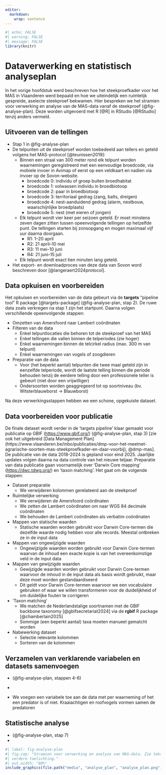 ```yaml
---
editor: 
  markdown: 
    wrap: sentence
---
```


```r
#| echo: FALSE
#| warning: FALSE
#| message: FALSE
library(knitr)
```

# Dataverwerking en statistisch analyseplan {#sec-analyseplan}

In het vorige hoofdstuk werd beschreven hoe het steekproefkader voor het MAS in Vlaanderen werd bepaald en hoe we uiteindelijk een ruimtelijk gespreide, aselecte steekproef bekwamen.
Hier bespreken we het stramien voor verwerking en analyse van de MAS-data vanaf de steekproef (@fig-analyse-plan).
Deze worden uitgevoerd met R [@R] in RStudio [@RStudio] tenzij anders vermeld.

## Uitvoeren van de tellingen {#sec-stap-1}

-   Stap 1 in @fig-analyse-plan
-   De telpunten uit de steekproef worden toebedeeld aan tellers en geteld volgens het MAS-protocol [@teunissen2019]:
    -   Binnen een straal van 300 meter rond elk telpunt worden waarnemingen geregistreerd met een eenvoudige broedcode, via mobiele invoer in Avimap of eerst op een veldkaart en nadien via invoer op de Sovon-website.
        -   broedcode 0: individu of groep buiten broedhabitat
        -   broedcode 1: volwassen individu in broedbiotoop
        -   broedcode 2: paar in broedbiotoop
        -   broedcode 3: territoriaal gedrag (zang, balts, dreigen)
        -   broedcode 4: nest-aanduidend gedrag (alarm, nestbouw, waarschijnlijke broedplaats)
        -   broedcode 5: nest (met eieren of jongen)
    -   Elk telpunt wordt vier keer per seizoen geteld. Er moet minstens zeven dagen zitten tussen opeenvolgende tellingen op hetzelfde punt. De tellingen starten bij zonsopgang en mogen maximaal vijf uur daarna doorgaan.
        -   R1: 1–20 april
        -   R2: 21 april–10 mei
        -   R3: 11 mei–10 juni
        -   R4: 21 juni–15 juli
    -   Elk telpunt wordt exact tien minuten lang geteld.
-   Het export- en downloadproces van deze data van Sovon word beschreven door [@langeraert2024protocol].

## Data opkuisen en voorbereiden {#sec-stap-2}

Het opkuisen en voorbereiden van de data gebeurt via de **targets** "pipeline tool" R package [@targets-package] (@fig-analyse-plan, stap 2).
De ruwe data zoals verkregen na stap 1 zijn het startpunt.
Daarna volgen verschillende opeenvolgende stappen:

-   Omzetten van Amersfoord naar Lambert coördinaten
-   Filteren van de data
    -   Enkel telpuntlocaties die behoren tot de steekproef van het MAS
    -   Enkel tellingen die vallen binnen de telperiodes (zie hoger)
    -   Enkel waarnemingen binnen de telcirkel radius (max. 300 m van telpunt)
    -   Enkel waarnemingen van vogels of zoogdieren
-   Preparatie van de data
    -   Voor (het beperkt aantal) telpunten die twee maal geteld zijn in eenzelfde telperiode, wordt de laatste telling binnen die periode behouden tenzij de eerdere telling door een professionele teller is gebeurt (niet door een vrijwilliger)
    -   Ondersoorten worden geaggregeerd tot op soortniveau (bv. Witsterblauwborst $\rightarrow$ Blauwborst)

Na deze verwerkingsstappen hebben we een schone, opgekuiste dataset.

## Data voorbereiden voor publicatie {#sec-stap-3}

De finale dataset wordt verder in de 'targets pipeline' klaar gemaakt voor publicatie op GBIF (<https://www.gbif.org/>) (@fig-analyse-plan, stap 3) [zie ook het uitgebreid [Data Management Plan](https://www.vlaanderen.be/inbo/publicaties/dmp-voor-het-meetnet-agrarische-soorten-mas-steekproefkader-en-daar-voorbij), @dmp-mas].
De publicatie van de data 2018-2024 is gepland voor eind 2025.
Jaarlijke updates volgen daarna na data controle van het nieuwe teljaar.
Preparatie van data publicatie gaan voornamelijk over 'Darwin Core mapping' (<https://dwc.tdwg.org/>) en 'taxon matching'.
Het gaat om de volgende stappen:

-   Dataset preparatie
    -   We verwijderen kolommen gerelateerd aan de steekproef
-   Ruimtelijke verwerking
    -   We verwijderen de Amersfoord coördinaten
    -   We zetten de Lambert coördinaten om naar WGS 84 decimale coördinaten
    -   We behouden de Lambert coördinaten als verbatim coördinaten
-   Mappen van statische waarden
    -   Statische waarden worden gebruikt voor Darwin Core-termen die dezelfde waarde nodig hebben voor alle records. Meestal ontbreken ze in de input data
-   Mappen van ongewijzigde waarden
    -   Ongewijzigde waarden worden gebruikt voor Darwin Core-termen waarvan de inhoud een exacte kopie is van het overeenkomstige veld in de input data
-   Mappen van gewijzigde waarden
    -   Gewijzigde waarden worden gebruikt voor Darwin Core-termen waarvoor de inhoud in de input data als basis wordt gebruikt, maar deze moet worden gestandaardiseerd
    -   Dit geldt voor Darwin Core-termen waarvoor we een vocabulaire gebruiken of waar we willen transformeren voor de duidelijkheid of om duidelijke fouten te corrigeren
-   'Taxon matching'
    -   We matchen de Nederlandstalige soortnamen met de GBIF backbone taxonomy [@gbifsecretariat2024] via de **rgbif** R package [@chamberlain2025]
    -   Sommige (een beperkt aantal) taxa moeten manueel gematcht worden
-   Nabewerking dataset
    -   Selectie relevante kolommen
    -   Sorteren van de kolommen

## Verzamelen van verklarende variabelen en datasets samenvoegen {#sec-stap-4}

-   (@fig-analyse-plan, stappen 4-6)

-   \textcolor{red}{to do en zie pilootproject}

-   We voegen een variabele toe aan de data met per waarneming of het een predator is of niet.
    Kraaiachtigen en roofvogels vormen samen de predatoren

## Statistische analyse {#sec-stap-7}

-   (@fig-analyse-plan, stap 7)
-   \textcolor{red}{to do en zie pilootproject}

```r
#| label: fig-analyse-plan
#| fig.cap: "Stramien voor verwerking en analyse van MAS-data. Zie tekst voor
#| verdere toelichting."
#| out.width: "80%"
include_graphics(file.path("media", "analyse_plan", "analyse_plan.png"))
```
